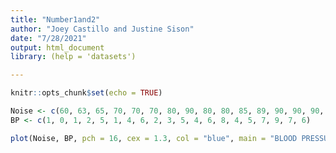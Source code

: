 ---
title: "Number1and2"
author: "Joey Castillo and Justine Sison"
date: "7/28/2021"
output: html_document
library: (help = 'datasets')

---

```{r setup, include=FALSE}
knitr::opts_chunk$set(echo = TRUE)

Noise <- c(60, 63, 65, 70, 70, 70, 80, 90, 80, 80, 85, 89, 90, 90, 90, 90, 94, 100, 100, 100)
BP <- c(1, 0, 1, 2, 5, 1, 4, 6, 2, 3, 5, 4, 6, 8, 4, 5, 7, 9, 7, 6)


```







```{r}
plot(Noise, BP, pch = 16, cex = 1.3, col = "blue", main = "BLOOD PRESSURE RISE PLOTTED AGAINST NOISE LEVELS", xlab = "NOISE LEVELS (db)", ylab = "BLOOD PRESSURE")
```




